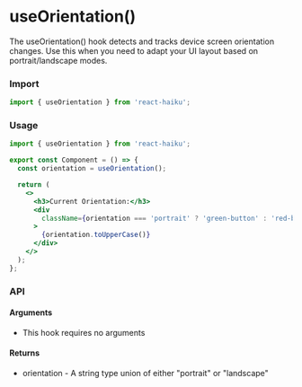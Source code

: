# useOrientation()

The useOrientation() hook detects and tracks device screen orientation changes. Use this when you need to adapt your UI layout based on portrait/landscape modes.

### Import

```jsx
import { useOrientation } from 'react-haiku';
```

### Usage


<UseOrientationDemo />

```jsx
import { useOrientation } from 'react-haiku';

export const Component = () => {
  const orientation = useOrientation();

  return (
    <>
      <h3>Current Orientation:</h3>
      <div
        className={orientation === 'portrait' ? 'green-button' : 'red-button'}
      >
        {orientation.toUpperCase()}
      </div>
    </>
  );
};
```

### API

#### Arguments

- This hook requires no arguments

#### Returns

- orientation - A string type union of either "portrait" or "landscape"
